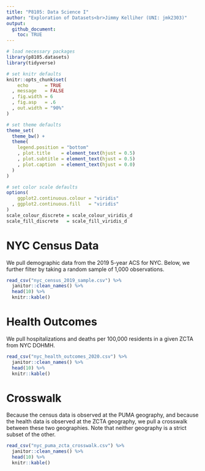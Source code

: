 ```yaml
---
title: "P8105: Data Science I"
author: "Exploration of Datasets<br>Jimmy Kelliher (UNI: jmk2303)"
output:
  github_document:
    toc: TRUE
---
```


<!-------------------------------------------------------------------------------
Preamble
-------------------------------------------------------------------------------->

```r
# load necessary packages
library(p8105.datasets)
library(tidyverse)

# set knitr defaults
knitr::opts_chunk$set(
    echo      = TRUE
  , message   = FALSE
  , fig.width = 6
  , fig.asp   = .6
  , out.width = "90%"
)

# set theme defaults
theme_set(
  theme_bw() +
  theme(
    legend.position = "bottom"
    , plot.title    = element_text(hjust = 0.5)
    , plot.subtitle = element_text(hjust = 0.5)    
    , plot.caption  = element_text(hjust = 0.0)
  )
)

# set color scale defaults
options(
    ggplot2.continuous.colour = "viridis"
  , ggplot2.continuous.fill   = "viridis"
)
scale_colour_discrete = scale_colour_viridis_d
scale_fill_discrete   = scale_fill_viridis_d
```

<!-------------------------------------------------------------------------------
Census Data
-------------------------------------------------------------------------------->

# NYC Census Data

We pull demographic data from the 2019 5-year ACS for NYC. Below, we further filter by taking a random sample of 1,000 observations.

```r
read_csv("nyc_census_2019_sample.csv") %>%
  janitor::clean_names() %>%
  head(10) %>%
  knitr::kable()
```

# Health Outcomes

We pull hospitalizations and deaths per 100,000 residents in a given ZCTA from NYC DOHMH.

```r
read_csv("nyc_health_outcomes_2020.csv") %>%
  janitor::clean_names() %>%
  head(10) %>%
  knitr::kable()
```

# Crosswalk

Because the census data is observed at the PUMA geography, and because the health data is observed at the ZCTA geography, we pull a crosswalk between these two geographies. Note that neither geography is a strict subset of the other.

```r
read_csv("nyc_puma_zcta_crosswalk.csv") %>%
  janitor::clean_names() %>%
  head(10) %>%
  knitr::kable()
```